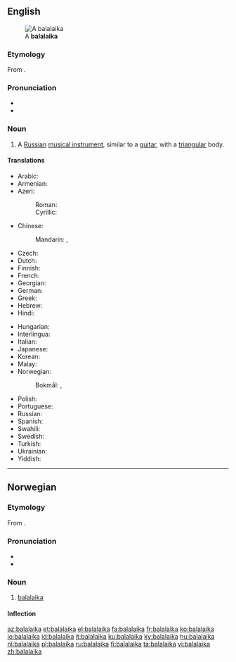 ==English==
{{wikipedia}}
[[Image:Balalaika (PSF).png|thumb|A '''balalaika''']]

===Etymology===
From {{etyl|ru|en}} {{term|балалайка||tr=balalájka|lang=ru}}.

===Pronunciation===
* {{IPA|/bæləˈlaɪkə/}}
* {{rhymes|aɪkə}}

===Noun===
{{en-noun}}

# {{context|musical instruments|lang=en}} A [[Russian]] [[musical instrument]], similar to a [[guitar]], with a [[triangular]] body.

====Translations====
{{trans-top|russian instrument}}
* Arabic: {{t|ar|بالالايكا|f|tr=balalayka}}
* Armenian: {{t|hy|բալալայկա|tr=balalayka}}
* Azeri:
*: Roman: {{t+|az|balalayka}}
*: Cyrillic: {{t|az|балалајка|sc=Cyrl}}
* Chinese:
*: Mandarin: {{t|cmn|巴拉萊卡琴|sc=Hani}},  {{t|cmn|巴拉莱卡琴|tr=bālāláikǎ-qín|sc=Hani}}
* Czech: {{t+|cs|balalajka|f}}
* Dutch: {{t+|nl|balalaika|f}}
* Finnish: {{t+|fi|balalaikka}}
* French: {{t+|fr|balalaïka|f}}
* Georgian: {{t|ka|ბალალაიკა|tr=balalaika|sc=Geor}}
* German: {{t+|de|Balalaika|f}}
* Greek: {{t+|el|μπαλαλάικα|f|tr=balaláika}}
* Hebrew: {{t+|he|בללייקה}}
* Hindi: {{t|hi|बालालय्का|tr=bālālaykā}}
{{trans-mid}}
* Hungarian: {{t+|hu|balalajka}}
* Interlingua: {{t|ia|balalaika}}
* Italian: {{t+|it|balalaika|f}}
* Japanese: {{t|ja|バラライカ|tr=bararaika}}
* Korean: {{t|ko|발랄라이카|tr=ballallaika|sc=Hang}}
* Malay: {{t|ms|balalaika}}
* Norwegian:
*: Bokmål: {{t|nb|balalaika|m}}, {{t|nb|balalaika|m}}
* Polish: {{t+|pl|bałałajka|f}}
* Portuguese: {{t|pt|balalaika|f}}
* Russian: {{t+|ru|балалайка|f|tr=balalájka}}
* Spanish: {{t+|es|balalaica|f}}
* Swahili: {{t|sw|balalaika}}
* Swedish: {{t+|sv|balalajka|c}}
* Turkish: {{t+|tr|balalayka}}
* Ukrainian: {{t+|uk|балалайка|f|tr=balalájka}}
* Yiddish: {{t|yi|באַלאַלײַקע|f|tr=balalayke|sc=Hebr}}
{{trans-bottom}}

----

==Norwegian==

===Etymology===
From {{etyl|ru|no}} {{term|балалайка|lang=ru}}.

===Pronunciation===
* {{IPA|/bɑlɑlɑjkɑ/|lang=no}}
* {{rhymes|ɑ|lang=no}}

===Noun===
{{head|no|noun|g=m}}

# [[#English|balalaika]]

====Inflection====
{{no-noun-infl|nb-class=m1|nn-class=irreg
| nn-g = m
| nn-ds = balalaikaen
| nn-ip = balalaikaer
| nn-dp = balalaikaene
}}

[[az:balalaika]]
[[et:balalaika]]
[[el:balalaika]]
[[fa:balalaika]]
[[fr:balalaika]]
[[ko:balalaika]]
[[io:balalaika]]
[[id:balalaika]]
[[it:balalaika]]
[[ku:balalaika]]
[[ky:balalaika]]
[[hu:balalaika]]
[[nl:balalaika]]
[[pl:balalaika]]
[[ru:balalaika]]
[[fi:balalaika]]
[[ta:balalaika]]
[[vi:balalaika]]
[[zh:balalaika]]